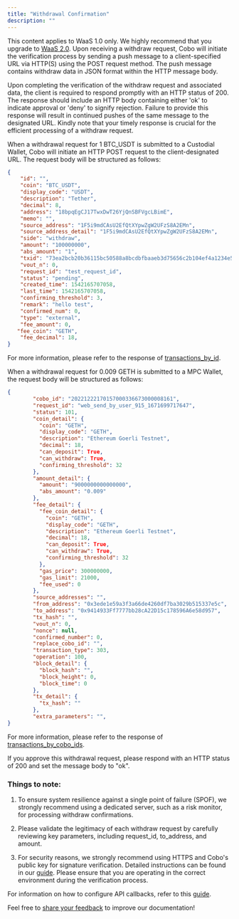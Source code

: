```yaml
---
title: "Withdrawal Confirmation"
description: ""
---
```

<Note>This content applies to WaaS 1.0 only. We highly recommend that you upgrade to [WaaS 2.0](https://www.cobo.com/developers/v2/guides/overview/introduction).</Note>
Upon receiving a withdraw request, Cobo will initiate the verification process by sending a push message to a client-specified URL via HTTP(S) using the POST request method. The push message contains withdraw data in JSON format within the HTTP message body.

Upon completing the verification of the withdraw request and associated data, the client is required to respond promptly with an HTTP status of 200. The response should include an HTTP body containing either 'ok' to indicate approval or 'deny' to signify rejection. Failure to provide this response will result in continued pushes of the same message to the designated URL. Kindly note that your timely response is crucial for the efficient processing of a withdraw request.

When a withdrawal request for 1 BTC_USDT is submitted to a Custodial Wallet, Cobo will initiate an HTTP POST request to the client-designated URL. The request body will be structured as follows:

```json json
{
    "id": "",
    "coin": "BTC_USDT",
    "display_code": "USDT",
    "description": "Tether",
    "decimal": 8,
    "address": "18bpqEgCJ17TwxDwT26YjQnSBFVgcLBimE",
    "memo": "",
    "source_address": "1F5i9mdCAsU2EfQtXYpwZgW2UFzS8A2EMn",
    "source_address_detail": "1F5i9mdCAsU2EfQtXYpwZgW2UFzS8A2EMn",
    "side": "withdraw",
    "amount": "100000000",
    "abs_amount": "1",
    "txid": "73ea2bcb20b36115bc50588a8bcdbfbaaeb3d75656c2b104ef4a1234e5dbe550",
    "vout_n": 0,
    "request_id": "test_request_id",
    "status": "pending",
    "created_time": 1542165707058,
    "last_time": 1542165707058,
    "confirming_threshold": 3,
    "remark": "hello test",
    "confirmed_num": 0,
    "type": "external",
	"fee_amount": 0,
   "fee_coin": "GETH",
	"fee_decimal": 18,
}
```
For more information, please refer to the response of [transactions_by_id](/v1/api-references/custody-wallet/transactions_by_id).

When a withdrawal request for 0.009 GETH is submitted to a MPC Wallet, the request body will be structured as follows:

```json json
{
        "cobo_id": "20221222170157000336673000008161",
        "request_id": "web_send_by_user_915_1671699717647",
        "status": 101,
        "coin_detail": {
          "coin": "GETH",
          "display_code": "GETH",
          "description": "Ethereum Goerli Testnet",
          "decimal": 18,
          "can_deposit": True,
          "can_withdraw": True,
          "confirming_threshold": 32
        },
        "amount_detail": {
          "amount": "9000000000000000",
          "abs_amount": "0.009"
        },
        "fee_detail": {
          "fee_coin_detail": {
            "coin": "GETH",
            "display_code": "GETH",
            "description": "Ethereum Goerli Testnet",
            "decimal": 18,
            "can_deposit": True,
            "can_withdraw": True,
            "confirming_threshold": 32
          },
          "gas_price": 300000000,
          "gas_limit": 21000,
          "fee_used": 0
        },
        "source_addresses": "",
        "from_address": "0x3ede1e59a3f3a66de4260df7ba3029b515337e5c",
        "to_address": "0x9414933Ff7777bb28cA22D15c178596A6e58d957",
        "tx_hash": "",
        "vout_n": 0,
        "nonce": null,
        "confirmed_number": 0,
        "replace_cobo_id": "",
        "transaction_type": 303,
        "operation": 100,
        "block_detail": {
          "block_hash": "",
          "block_height": 0,
          "block_time": 0
        },
        "tx_detail": {
          "tx_hash": ""
        },
        "extra_parameters": "",
}
```

For more information, please refer to the response of [transactions_by_cobo_ids](/v1/api-references/mpc-wallet/mpc_transactions_by_cobo_ids).

If you approve this withdrawal request, please respond with an HTTP status of 200 and set the message body to "ok".

### Things to note:

1. To ensure system resilience against a single point of failure (SPOF), we strongly recommend using a dedicated server, such as a risk monitor, for processing withdraw confirmations.

2. Please validate the legitimacy of each withdraw request by carefully reviewing key parameters, including request_id, to_address, and amount.

3. For security reasons, we strongly recommend using HTTPS and Cobo's public key for signature verification. Detailed instructions can be found in our [guide](/v1/api-references/development/callback-signature). Please ensure that you are operating in the correct environment during the verification process.

For information on how to configure API callbacks, refer to this [guide](/v1/guides/howtos/configure-api-callback).

<Tip>Feel free to [share your feedback](https://forms.zohopublic.com/cobo/form/DocumentFeedbackForm/formperma/QvLOhxJv1_JMsJ-1dleZ8Itb_7rzN-LtgvsDdxosoVI) to improve our documentation!</Tip>